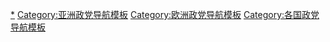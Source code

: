 {{Navbox
 | name   = 格鲁吉亚政党
 | title  = {{flagicon|Georgia}} [[格鲁吉亚政党列表|格鲁吉亚政党]] 
|bodyclass = hlist
 | group1 = [[格鲁吉亚议会|议会]]（150）
 | list1  = 
* [[格鲁吉亚梦想]]（72）
** [[格鲁吉亚梦想－民主格鲁吉亚]] 48
** [[格鲁吉亚保守党]] 6
** [[工业意志拯救格鲁吉亚]] 6
* [[统一民族运动]]（46）
* [[格鲁吉亚共和党]]（10）
* [[自由民主人士]]（8）
* [[民族论坛]]（6）
* [[新政治中心－锥]]（4）

 | group2 = 其它政党
 | list2  = 
* [[妮诺·布尔贾纳泽－联合反对派]]
** [[民主运动－联合格鲁吉亚]]
** [[基督教民主运动 (格鲁吉亚)|基督教民主运动]]
* [[格鲁吉亚爱国者联盟]]
* [[欧洲民主人士]]
* [[自由格鲁吉亚]]
* [[格鲁吉亚劳动党]]
* [[新权利]]
* [[自由 (格鲁吉亚)|自由]]
* [[格鲁吉亚道路]]
* [[格鲁吉亚剧团]]
* [[格鲁吉亚绿党]]
* [[民族民主党 (格鲁吉亚)|民族民主党]]
* [[格鲁吉亚统一共产党]]

| below = 
* [[格鲁吉亚政治]]
* [[各国执政党列表]]
* [[Portal:政治|政治专题]]
}}<noinclude>
[[Category:格鲁吉亚政党|*]]
[[Category:亚洲政党导航模板]]
[[Category:欧洲政党导航模板]]
[[Category:各国政党导航模板]]
</noinclude>